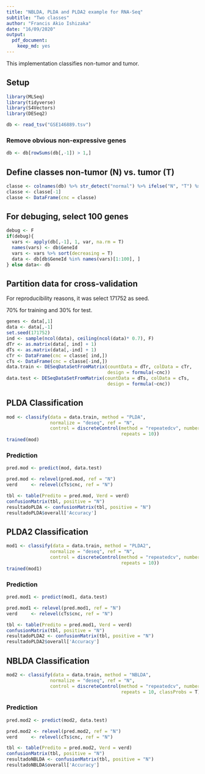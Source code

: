 ```yaml
---
title: "NBLDA, PLDA and PLDA2 example for RNA-Seq"
subtitle: "Two classes"
author: "Francis Akio Ishizaka"
date: "16/09/2020"
output: 
  pdf_document:
    keep_md: yes
---
```


This implementation classifies non-tumor and tumor.

## Setup
```r
library(MLSeq)
library(tidyverse)
library(S4Vectors)
library(DESeq2)

db <- read_tsv("GSE146889.tsv")
```

### Remove obvious non-expressive genes

```r
db <- db[rowSums(db[,-1]) > 1,]
```


## Define classes non-tumor (N) vs. tumor (T)
```r
classe <- colnames(db) %>% str_detect("normal") %>% ifelse("N", "T") %>% factor()
classe <- classe[-1]
classe <- DataFrame(cnc = classe)
```

## For debuging, select 100 genes
```r
debug <- F
if(debug){
  vars <- apply(db[,-1], 1, var, na.rm = T)
  names(vars) <- db$GeneId
  vars <- vars %>% sort(decreasing = T)
  data <- db[db$GeneId %in% names(vars)[1:100], ]
} else data<- db
```

## Partition data for cross-validation
For reproducibility reasons, it was select 171752 as seed.

 70% for training and 30% for test.

```r
genes <- data[,1]
data <- data[,-1]
set.seed(171752)
ind <- sample(ncol(data), ceiling(ncol(data)* 0.7), F)
dTr <- as.matrix(data[, ind] + 1)
dTs <- as.matrix(data[,-ind] + 1)
cTr <- DataFrame(cnc = classe[ ind,])
cTs <- DataFrame(cnc = classe[-ind,])
data.train <- DESeqDataSetFromMatrix(countData = dTr, colData = cTr,
                                     design = formula(~cnc))
data.test <- DESeqDataSetFromMatrix(countData = dTs, colData = cTs,
                                     design = formula(~cnc))
```

## PLDA Classification
```r
mod <- classify(data = data.train, method = "PLDA",
                normalize = "deseq", ref = "N",
                control = discreteControl(method = "repeatedcv", number = 5,
                                          repeats = 10))
trained(mod)
```

### Prediction
```r
pred.mod <- predict(mod, data.test)

pred.mod <- relevel(pred.mod, ref = "N")
verd     <- relevel(cTs$cnc, ref = "N")

tbl <- table(Predito = pred.mod, Verd = verd)
confusionMatrix(tbl, positive = "N")
resultadoPLDA <- confusionMatrix(tbl, positive = "N")
resultadoPLDA$overall['Accuracy']
```

## PLDA2 Classification
```r
mod1 <- classify(data = data.train, method = "PLDA2",
                normalize = "deseq", ref = "N",
                control = discreteControl(method = "repeatedcv", number = 5,
                                          repeats = 10))
trained(mod1)
```

### Prediction
```r
pred.mod1 <- predict(mod1, data.test)

pred.mod1 <- relevel(pred.mod1, ref = "N")
verd     <- relevel(cTs$cnc, ref = "N")

tbl <- table(Predito = pred.mod1, Verd = verd)
confusionMatrix(tbl, positive = "N")
resultadoPLDA2 <- confusionMatrix(tbl, positive = "N")
resultadoPLDA2$overall['Accuracy']
```

## NBLDA Classification
```r
mod2 <- classify(data = data.train, method = "NBLDA",
                normalize = "deseq", ref = "N", 
                control = discreteControl(method = "repeatedcv", number = 5,
                                          repeats = 10, classProbs = T))
```

### Prediction
```r
pred.mod2 <- predict(mod2, data.test)

pred.mod2 <- relevel(pred.mod2, ref = "N")
verd     <- relevel(cTs$cnc, ref = "N")

tbl <- table(Predito = pred.mod2, Verd = verd)
confusionMatrix(tbl, positive = "N")
resultadoNBLDA <- confusionMatrix(tbl, positive = "N")
resultadoNBLDA$overall['Accuracy']
```
